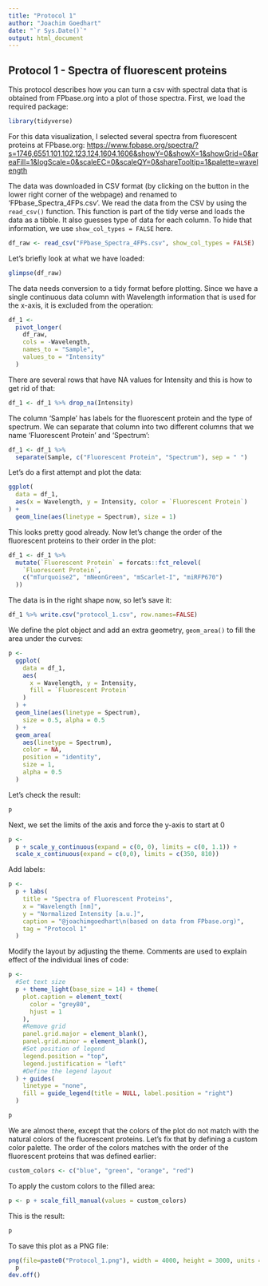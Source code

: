 ```yaml
---
title: "Protocol 1"
author: "Joachim Goedhart"
date: "`r Sys.Date()`"
output: html_document
---
```


## Protocol 1 - Spectra of fluorescent proteins {#protocol-1}

This protocol describes how you can turn a csv with spectral data that is obtained from FPbase.org into a plot of those spectra. First, we load the required package:

```r
library(tidyverse)
```

For this data visualization, I selected several spectra from fluorescent proteins at FPbase.org: [https://www.fpbase.org/spectra/?s=1746,6551,101,102,123,124,1604,1606&showY=0&showX=1&showGrid=0&areaFill=1&logScale=0&scaleEC=0&scaleQY=0&shareTooltip=1&palette=wavelength](https://www.fpbase.org/spectra/?s=1746,6551,101,102,123,124,1604,1606&showY=0&showX=1&showGrid=0&areaFill=1&logScale=0&scaleEC=0&scaleQY=0&shareTooltip=1&palette=wavelength)

The data was downloaded in CSV format (by clicking on the button in the lower right corner of the webpage) and renamed to 'FPbase_Spectra_4FPs.csv'.
We read the data from the CSV by using the `read_csv()` function. This function is part of the tidy verse and loads the data as a tibble. It also guesses type of data for each column. To hide that information, we use `show_col_types = FALSE` here.

```r
df_raw <- read_csv("FPbase_Spectra_4FPs.csv", show_col_types = FALSE)
```

Let's briefly look at what we have loaded:

```r
glimpse(df_raw)
```

The data needs conversion to a tidy format before plotting. Since we have a single continuous data column with Wavelength information that is used for the x-axis, it is excluded from the operation: 

```r
df_1 <-
  pivot_longer(
    df_raw,
    cols = -Wavelength,
    names_to = "Sample",
    values_to = "Intensity"
  )
```

There are several rows that have NA values for Intensity and this is how to get rid of that:

```r
df_1 <- df_1 %>% drop_na(Intensity)
```

The column 'Sample' has labels for the fluorescent protein and the type of spectrum. We can separate that column into two different columns that we name 'Fluorescent Protein' and 'Spectrum':

```r
df_1 <- df_1 %>%
  separate(Sample, c("Fluorescent Protein", "Spectrum"), sep = " ")
```

Let's do a first attempt and plot the data:

```r
ggplot(
  data = df_1,
  aes(x = Wavelength, y = Intensity, color = `Fluorescent Protein`)
) +
  geom_line(aes(linetype = Spectrum), size = 1)
```

This looks pretty good already. Now let's change the order of the fluorescent proteins to their order in the plot:

```r
df_1 <- df_1 %>%
  mutate(`Fluorescent Protein` = forcats::fct_relevel(
    `Fluorescent Protein`,
    c("mTurquoise2", "mNeonGreen", "mScarlet-I", "miRFP670")
  ))
```

The data is in the right shape now, so let's save it:

```r
df_1 %>% write.csv("protocol_1.csv", row.names=FALSE)
```

We define the plot object and add an extra geometry, `geom_area()` to fill the area under the curves:

```r
p <-
  ggplot(
    data = df_1,
    aes(
      x = Wavelength, y = Intensity,
      fill = `Fluorescent Protein`
    )
  ) +
  geom_line(aes(linetype = Spectrum),
    size = 0.5, alpha = 0.5
  ) +
  geom_area(
    aes(linetype = Spectrum),
    color = NA,
    position = "identity",
    size = 1,
    alpha = 0.5
  )
```

Let's check the result:

```r
p
```

Next, we set the limits of the axis and force the y-axis to start at 0

```r
p <-
  p + scale_y_continuous(expand = c(0, 0), limits = c(0, 1.1)) + 
  scale_x_continuous(expand = c(0,0), limits = c(350, 810))
```

Add labels:

```r
p <-
  p + labs(
    title = "Spectra of Fluorescent Proteins",
    x = "Wavelength [nm]",
    y = "Normalized Intensity [a.u.]",
    caption = "@joachimgoedhart\n(based on data from FPbase.org)",
    tag = "Protocol 1"
  )
```

Modify the layout by adjusting the theme. Comments are used to explain effect of the individual lines of code:

```r
p <-
  #Set text size
  p + theme_light(base_size = 14) + theme(
    plot.caption = element_text(
      color = "grey80",
      hjust = 1
    ),
    #Remove grid
    panel.grid.major = element_blank(),
    panel.grid.minor = element_blank(),
    #Set position of legend
    legend.position = "top",
    legend.justification = "left"
    #Define the legend layout
  ) + guides(
    linetype = "none",
    fill = guide_legend(title = NULL, label.position = "right")
  )
```

```r
p
```

We are almost there, except that the colors of the plot do not match with the natural colors of the fluorescent proteins. Let's fix that by defining a custom color palette. The order of the colors matches with the order of the fluorescent proteins that was defined earlier:


```r
custom_colors <- c("blue", "green", "orange", "red")
```

To apply the custom colors to the filled area:

```r
p <- p + scale_fill_manual(values = custom_colors)
```

This is the result:

```r
p
```

To save this plot as a PNG file:

```r
png(file=paste0("Protocol_1.png"), width = 4000, height = 3000, units = "px", res = 400)
  p
dev.off()
```
